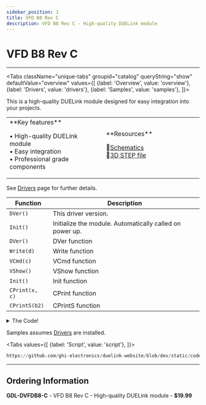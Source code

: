 ```yaml
---
sidebar_position: 1
title: VFD B8 Rev C
description: VFD B8 Rev C - High-quality DUELink module
---
```



# VFD B8 Rev C

<ProductImageSelector 
  partNumber="dvfdb8-c"
  productName="VFD B8 Rev C"
/>

---

<Tabs className="unique-tabs" groupid="catalog" queryString="show" defaultValue="overview"
  values={[
    {label: 'Overview', value: 'overview'},
    {label: 'Drivers', value: 'drivers'},
    {label: 'Samples', value: 'samples'},
  ]}>

<TabItem value="overview">

This is a high-quality DUELink module designed for easy integration into your projects.

<table><td width='50%'>
**Key features**

• High-quality DUELink module<br/>
• Easy integration<br/>
• Professional grade components<br/>

</td><td width='50%'>
**Resources**
 
📄[Schematics](/sch/dvfdb8-c.pdf)<br/>
🔩[3D STEP file](/3d/dvfdb8-c.step)<br/>

</td></table>

</TabItem>

<TabItem value="drivers">

See [Drivers](../../engine/drivers) page for further details.

| Function | Description |
| --- | --- |
| `DVer()` | This driver version. |
| `Init()` | Initialize the module. Automatically called on power up. |
| `DVer()` | DVer function |
| `Write(d)` | Write function |
| `VCmd(c)` | VCmd function |
| `VShow()` | VShow function |
| `Init()` | Init function |
| `CPrint(x, c)` | CPrint function |
| `CPrintS(b2)` | CPrintS function |

<details>
  <summary>The Code!</summary>

```py reference title="VFD B8 Rev C Driver"
https://github.com/ghi-electronics/duelink-website/blob/dev/static/code/drivers/display/vfd-b8.due
```

</details>

</TabItem>

<TabItem value="samples">

Samples assumes [Drivers](../../engine/drivers) are installed.

<Tabs
  values={[
    {label: 'Script', value: 'script'},
  ]}>

<TabItem value="script">

```py reference title="Script Sample"
https://github.com/ghi-electronics/duelink-website/blob/dev/static/code/samples/script/display/vfd-b8.txt
```
</TabItem>

</Tabs>

</TabItem>

</Tabs>

---

## Ordering Information

**GDL-DVFDB8-C** - VFD B8 Rev C - High-quality DUELink module - **$19.99**

